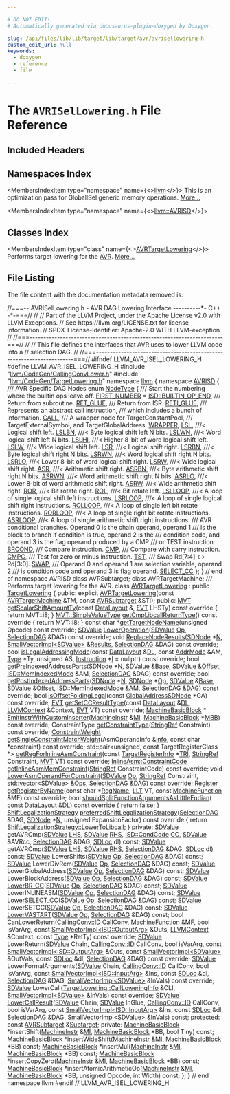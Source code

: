 ```yaml
---

# DO NOT EDIT!
# Automatically generated via docusaurus-plugin-doxygen by Doxygen.

slug: /api/files/lib/lib/target/lib/target/avr/avrisellowering-h
custom_edit_url: null
keywords:
  - doxygen
  - reference
  - file

---
```





# The `AVRISelLowering.h` File Reference

<DoxygenPage pluginConfig={pluginConfig}>



## Included Headers

<IncludesList>
<IncludesListItem
  filePath="llvm/CodeGen/CallingConvLower.h"
  permalink="/docs/api/files/include/include/llvm/include/llvm/codegen/callingconvlower-h"
  isLocal="true" />
<IncludesListItem
  filePath="llvm/CodeGen/TargetLowering.h"
  permalink="/docs/api/files/include/include/llvm/include/llvm/codegen/targetlowering-h"
  isLocal="true" />
</IncludesList>

## Namespaces Index

<MembersIndex>

<MembersIndexItem
  type="namespace"
  name={<><a href="/docs/api/namespaces/llvm">llvm</a></>}>
This is an optimization pass for GlobalISel generic memory operations. <a href="/docs/api/namespaces/llvm/#details">More...</a>
</MembersIndexItem>

<MembersIndexItem
  type="namespace"
  name={<><a href="/docs/api/namespaces/llvm/avrisd">llvm::AVRISD</a></>}>
</MembersIndexItem>

</MembersIndex>

## Classes Index

<MembersIndex>

<MembersIndexItem
  type="class"
  name={<><a href="/docs/api/classes/llvm/avrtargetlowering">AVRTargetLowering</a></>}>
Performs target lowering for the <a href="/docs/api/namespaces/llvm/avr">AVR</a>. <a href="/docs/api/classes/llvm/avrtargetlowering/#details">More...</a>
</MembersIndexItem>

</MembersIndex>


## File Listing

The file content with the documentation metadata removed is:

<ProgramListing>

<Link id="l00001" /><CodeLine lineNumber="1"><Highlight kind="comment">//===-- AVRISelLowering.h - AVR DAG Lowering Interface ----------&#42;- C++ -&#42;-===//</Highlight><Highlight kind="normal"></Highlight></CodeLine>
<Link id="l00002" /><CodeLine lineNumber="2"><Highlight kind="normal"></Highlight><Highlight kind="comment">//</Highlight><Highlight kind="normal"></Highlight></CodeLine>
<Link id="l00003" /><CodeLine lineNumber="3"><Highlight kind="normal"></Highlight><Highlight kind="comment">// Part of the LLVM Project, under the Apache License v2.0 with LLVM Exceptions.</Highlight><Highlight kind="normal"></Highlight></CodeLine>
<Link id="l00004" /><CodeLine lineNumber="4"><Highlight kind="normal"></Highlight><Highlight kind="comment">// See https://llvm.org/LICENSE.txt for license information.</Highlight><Highlight kind="normal"></Highlight></CodeLine>
<Link id="l00005" /><CodeLine lineNumber="5"><Highlight kind="normal"></Highlight><Highlight kind="comment">// SPDX-License-Identifier: Apache-2.0 WITH LLVM-exception</Highlight><Highlight kind="normal"></Highlight></CodeLine>
<Link id="l00006" /><CodeLine lineNumber="6"><Highlight kind="normal"></Highlight><Highlight kind="comment">//</Highlight><Highlight kind="normal"></Highlight></CodeLine>
<Link id="l00007" /><CodeLine lineNumber="7"><Highlight kind="normal"></Highlight><Highlight kind="comment">//===----------------------------------------------------------------------===//</Highlight><Highlight kind="normal"></Highlight></CodeLine>
<Link id="l00008" /><CodeLine lineNumber="8"><Highlight kind="normal"></Highlight><Highlight kind="comment">//</Highlight><Highlight kind="normal"></Highlight></CodeLine>
<Link id="l00009" /><CodeLine lineNumber="9"><Highlight kind="normal"></Highlight><Highlight kind="comment">// This file defines the interfaces that AVR uses to lower LLVM code into a</Highlight><Highlight kind="normal"></Highlight></CodeLine>
<Link id="l00010" /><CodeLine lineNumber="10"><Highlight kind="normal"></Highlight><Highlight kind="comment">// selection DAG.</Highlight><Highlight kind="normal"></Highlight></CodeLine>
<Link id="l00011" /><CodeLine lineNumber="11"><Highlight kind="normal"></Highlight><Highlight kind="comment">//</Highlight><Highlight kind="normal"></Highlight></CodeLine>
<Link id="l00012" /><CodeLine lineNumber="12"><Highlight kind="normal"></Highlight><Highlight kind="comment">//===----------------------------------------------------------------------===//</Highlight><Highlight kind="normal"></Highlight></CodeLine>
<Link id="l00013" /><CodeLine lineNumber="13"><Highlight kind="normal"></Highlight></CodeLine>
<Link id="l00014" /><CodeLine lineNumber="14"><Highlight kind="normal"></Highlight><Highlight kind="preprocessor">#ifndef LLVM&#95;AVR&#95;ISEL&#95;LOWERING&#95;H</Highlight><Highlight kind="normal"></Highlight></CodeLine>
<Link id="l00015" /><CodeLine lineNumber="15"><Highlight kind="normal"></Highlight><Highlight kind="preprocessor">#define LLVM&#95;AVR&#95;ISEL&#95;LOWERING&#95;H</Highlight><Highlight kind="normal"></Highlight></CodeLine>
<Link id="l00016" /><CodeLine lineNumber="16"><Highlight kind="normal"></Highlight></CodeLine>
<Link id="l00017" /><CodeLine lineNumber="17"><Highlight kind="normal"></Highlight><Highlight kind="preprocessor">#include &quot;<a href="/docs/api/files/include/include/llvm/include/llvm/codegen/callingconvlower-h">llvm/CodeGen/CallingConvLower.h</a>&quot;</Highlight><Highlight kind="normal"></Highlight></CodeLine>
<Link id="l00018" /><CodeLine lineNumber="18"><Highlight kind="normal"></Highlight><Highlight kind="preprocessor">#include &quot;<a href="/docs/api/files/include/include/llvm/include/llvm/codegen/targetlowering-h">llvm/CodeGen/TargetLowering.h</a>&quot;</Highlight><Highlight kind="normal"></Highlight></CodeLine>
<Link id="l00019" /><CodeLine lineNumber="19"><Highlight kind="normal"></Highlight></CodeLine>
<Link id="l00020" /><CodeLine lineNumber="20"><Highlight kind="normal"></Highlight><Highlight kind="keyword">namespace </Highlight><Highlight kind="normal"><a href="/docs/api/namespaces/llvm">llvm</a> &#123;</Highlight></CodeLine>
<Link id="l00021" /><CodeLine lineNumber="21"><Highlight kind="normal"></Highlight></CodeLine>
<Link id="l00022" /><CodeLine lineNumber="22" lineLink="/docs/api/namespaces/llvm/avrisd"><Highlight kind="normal"></Highlight><Highlight kind="keyword">namespace </Highlight><Highlight kind="normal"><a href="/docs/api/namespaces/llvm/avrisd">AVRISD</a> &#123;</Highlight></CodeLine>
<Link id="l00023" /><CodeLine lineNumber="23"><Highlight kind="normal"></Highlight><Highlight kind="comment"></Highlight></CodeLine>
<Link id="l00024" /><CodeLine lineNumber="24"><Highlight kind="comment">/// AVR Specific DAG Nodes</Highlight><Highlight kind="normal"></Highlight></CodeLine>
<Link id="l00025" /><CodeLine lineNumber="25" lineLink="/docs/api/namespaces/llvm/avrisd/#a074d5b8568a8b970d7cea9d14451303b"><Highlight kind="normal"></Highlight><Highlight kind="keyword">enum</Highlight><Highlight kind="normal"> <a href="/docs/api/namespaces/llvm/avrisd/#a074d5b8568a8b970d7cea9d14451303b">NodeType</a> &#123;</Highlight><Highlight kind="comment"></Highlight></CodeLine>
<Link id="l00026" /><CodeLine lineNumber="26"><Highlight kind="comment">  /// Start the numbering where the builtin ops leave off.</Highlight><Highlight kind="normal"></Highlight></CodeLine>
<Link id="l00027" /><CodeLine lineNumber="27" lineLink="/docs/api/namespaces/llvm/avrisd/#a074d5b8568a8b970d7cea9d14451303baa8c9a5e4ac1259c102aec7d932b448c0"><Highlight kind="normal">  <a href="/docs/api/namespaces/llvm/avrisd/#a074d5b8568a8b970d7cea9d14451303baa8c9a5e4ac1259c102aec7d932b448c0">FIRST&#95;NUMBER</a> = <a href="/docs/api/namespaces/llvm/isd/#a22ea9cec080dd5f4f47ba234c2f59110a477ef80c70c7359199eace0e5d3133b1">ISD::BUILTIN&#95;OP&#95;END</a>,</Highlight><Highlight kind="comment"></Highlight></CodeLine>
<Link id="l00028" /><CodeLine lineNumber="28"><Highlight kind="comment">  /// Return from subroutine.</Highlight><Highlight kind="normal"></Highlight></CodeLine>
<Link id="l00029" /><CodeLine lineNumber="29" lineLink="/docs/api/namespaces/llvm/avrisd/#a074d5b8568a8b970d7cea9d14451303ba0fe9f2e594b0e7c8104f8eb94b938c47"><Highlight kind="normal">  <a href="/docs/api/namespaces/llvm/avrisd/#a074d5b8568a8b970d7cea9d14451303ba0fe9f2e594b0e7c8104f8eb94b938c47">RET&#95;GLUE</a>,</Highlight><Highlight kind="comment"></Highlight></CodeLine>
<Link id="l00030" /><CodeLine lineNumber="30"><Highlight kind="comment">  /// Return from ISR.</Highlight><Highlight kind="normal"></Highlight></CodeLine>
<Link id="l00031" /><CodeLine lineNumber="31" lineLink="/docs/api/namespaces/llvm/avrisd/#a074d5b8568a8b970d7cea9d14451303ba16d4b3472ceb7b6ed5bacb4f40fe5eec"><Highlight kind="normal">  <a href="/docs/api/namespaces/llvm/avrisd/#a074d5b8568a8b970d7cea9d14451303ba16d4b3472ceb7b6ed5bacb4f40fe5eec">RETI&#95;GLUE</a>,</Highlight><Highlight kind="comment"></Highlight></CodeLine>
<Link id="l00032" /><CodeLine lineNumber="32"><Highlight kind="comment">  /// Represents an abstract call instruction,</Highlight></CodeLine>
<Link id="l00033" /><CodeLine lineNumber="33"><Highlight kind="comment">  /// which includes a bunch of information.</Highlight><Highlight kind="normal"></Highlight></CodeLine>
<Link id="l00034" /><CodeLine lineNumber="34" lineLink="/docs/api/namespaces/llvm/avrisd/#a074d5b8568a8b970d7cea9d14451303bacd14559412678950d5d722437202c764"><Highlight kind="normal">  <a href="/docs/api/namespaces/llvm/avrisd/#a074d5b8568a8b970d7cea9d14451303bacd14559412678950d5d722437202c764">CALL</a>,</Highlight><Highlight kind="comment"></Highlight></CodeLine>
<Link id="l00035" /><CodeLine lineNumber="35"><Highlight kind="comment">  /// A wrapper node for TargetConstantPool,</Highlight></CodeLine>
<Link id="l00036" /><CodeLine lineNumber="36"><Highlight kind="comment">  /// TargetExternalSymbol, and TargetGlobalAddress.</Highlight><Highlight kind="normal"></Highlight></CodeLine>
<Link id="l00037" /><CodeLine lineNumber="37" lineLink="/docs/api/namespaces/llvm/avrisd/#a074d5b8568a8b970d7cea9d14451303baf5220b1f83a9fdaeff55655fa5d85240"><Highlight kind="normal">  <a href="/docs/api/namespaces/llvm/avrisd/#a074d5b8568a8b970d7cea9d14451303baf5220b1f83a9fdaeff55655fa5d85240">WRAPPER</a>,</Highlight></CodeLine>
<Link id="l00038" /><CodeLine lineNumber="38" lineLink="/docs/api/namespaces/llvm/avrisd/#a074d5b8568a8b970d7cea9d14451303bae91912f6ac81186bcd74401ce3dae9e6"><Highlight kind="normal">  <a href="/docs/api/namespaces/llvm/avrisd/#a074d5b8568a8b970d7cea9d14451303bae91912f6ac81186bcd74401ce3dae9e6">LSL</a>,     </Highlight><Highlight kind="comment">///&lt; Logical shift left.</Highlight><Highlight kind="normal"></Highlight></CodeLine>
<Link id="l00039" /><CodeLine lineNumber="39" lineLink="/docs/api/namespaces/llvm/avrisd/#a074d5b8568a8b970d7cea9d14451303baeb0b2ed63cc1a8ba18f27cea171c809c"><Highlight kind="normal">  <a href="/docs/api/namespaces/llvm/avrisd/#a074d5b8568a8b970d7cea9d14451303baeb0b2ed63cc1a8ba18f27cea171c809c">LSLBN</a>,   </Highlight><Highlight kind="comment">///&lt; Byte logical shift left N bits.</Highlight><Highlight kind="normal"></Highlight></CodeLine>
<Link id="l00040" /><CodeLine lineNumber="40" lineLink="/docs/api/namespaces/llvm/avrisd/#a074d5b8568a8b970d7cea9d14451303ba9b17b489e06ed1a0c8ac9f961cb1cd8f"><Highlight kind="normal">  <a href="/docs/api/namespaces/llvm/avrisd/#a074d5b8568a8b970d7cea9d14451303ba9b17b489e06ed1a0c8ac9f961cb1cd8f">LSLWN</a>,   </Highlight><Highlight kind="comment">///&lt; Word logical shift left N bits.</Highlight><Highlight kind="normal"></Highlight></CodeLine>
<Link id="l00041" /><CodeLine lineNumber="41" lineLink="/docs/api/namespaces/llvm/avrisd/#a074d5b8568a8b970d7cea9d14451303baed365826e51804fbc385059d143276e1"><Highlight kind="normal">  <a href="/docs/api/namespaces/llvm/avrisd/#a074d5b8568a8b970d7cea9d14451303baed365826e51804fbc385059d143276e1">LSLHI</a>,   </Highlight><Highlight kind="comment">///&lt; Higher 8-bit of word logical shift left.</Highlight><Highlight kind="normal"></Highlight></CodeLine>
<Link id="l00042" /><CodeLine lineNumber="42" lineLink="/docs/api/namespaces/llvm/avrisd/#a074d5b8568a8b970d7cea9d14451303ba225f1576cd266bb6f1f39673f6c6c6ed"><Highlight kind="normal">  <a href="/docs/api/namespaces/llvm/avrisd/#a074d5b8568a8b970d7cea9d14451303ba225f1576cd266bb6f1f39673f6c6c6ed">LSLW</a>,    </Highlight><Highlight kind="comment">///&lt; Wide logical shift left.</Highlight><Highlight kind="normal"></Highlight></CodeLine>
<Link id="l00043" /><CodeLine lineNumber="43" lineLink="/docs/api/namespaces/llvm/avrisd/#a074d5b8568a8b970d7cea9d14451303ba72f2a64dfa362e3deb6b106ebd0af33f"><Highlight kind="normal">  <a href="/docs/api/namespaces/llvm/avrisd/#a074d5b8568a8b970d7cea9d14451303ba72f2a64dfa362e3deb6b106ebd0af33f">LSR</a>,     </Highlight><Highlight kind="comment">///&lt; Logical shift right.</Highlight><Highlight kind="normal"></Highlight></CodeLine>
<Link id="l00044" /><CodeLine lineNumber="44" lineLink="/docs/api/namespaces/llvm/avrisd/#a074d5b8568a8b970d7cea9d14451303ba8cb6630c354b94e74ee8cee9bc308937"><Highlight kind="normal">  <a href="/docs/api/namespaces/llvm/avrisd/#a074d5b8568a8b970d7cea9d14451303ba8cb6630c354b94e74ee8cee9bc308937">LSRBN</a>,   </Highlight><Highlight kind="comment">///&lt; Byte logical shift right N bits.</Highlight><Highlight kind="normal"></Highlight></CodeLine>
<Link id="l00045" /><CodeLine lineNumber="45" lineLink="/docs/api/namespaces/llvm/avrisd/#a074d5b8568a8b970d7cea9d14451303baf10fb10b48459fbb1df3a393a7662c85"><Highlight kind="normal">  <a href="/docs/api/namespaces/llvm/avrisd/#a074d5b8568a8b970d7cea9d14451303baf10fb10b48459fbb1df3a393a7662c85">LSRWN</a>,   </Highlight><Highlight kind="comment">///&lt; Word logical shift right N bits.</Highlight><Highlight kind="normal"></Highlight></CodeLine>
<Link id="l00046" /><CodeLine lineNumber="46" lineLink="/docs/api/namespaces/llvm/avrisd/#a074d5b8568a8b970d7cea9d14451303ba868d804ecb6415e2c19bbedbd24ef175"><Highlight kind="normal">  <a href="/docs/api/namespaces/llvm/avrisd/#a074d5b8568a8b970d7cea9d14451303ba868d804ecb6415e2c19bbedbd24ef175">LSRLO</a>,   </Highlight><Highlight kind="comment">///&lt; Lower 8-bit of word logical shift right.</Highlight><Highlight kind="normal"></Highlight></CodeLine>
<Link id="l00047" /><CodeLine lineNumber="47" lineLink="/docs/api/namespaces/llvm/avrisd/#a074d5b8568a8b970d7cea9d14451303bae1d8c6f3deb398450b0fa485ef9a41a5"><Highlight kind="normal">  <a href="/docs/api/namespaces/llvm/avrisd/#a074d5b8568a8b970d7cea9d14451303bae1d8c6f3deb398450b0fa485ef9a41a5">LSRW</a>,    </Highlight><Highlight kind="comment">///&lt; Wide logical shift right.</Highlight><Highlight kind="normal"></Highlight></CodeLine>
<Link id="l00048" /><CodeLine lineNumber="48" lineLink="/docs/api/namespaces/llvm/avrisd/#a074d5b8568a8b970d7cea9d14451303bad5b417469dcce0a69957433fe19bdf0d"><Highlight kind="normal">  <a href="/docs/api/namespaces/llvm/avrisd/#a074d5b8568a8b970d7cea9d14451303bad5b417469dcce0a69957433fe19bdf0d">ASR</a>,     </Highlight><Highlight kind="comment">///&lt; Arithmetic shift right.</Highlight><Highlight kind="normal"></Highlight></CodeLine>
<Link id="l00049" /><CodeLine lineNumber="49" lineLink="/docs/api/namespaces/llvm/avrisd/#a074d5b8568a8b970d7cea9d14451303bab7c3602f9c5b607d67734a3341c75d41"><Highlight kind="normal">  <a href="/docs/api/namespaces/llvm/avrisd/#a074d5b8568a8b970d7cea9d14451303bab7c3602f9c5b607d67734a3341c75d41">ASRBN</a>,   </Highlight><Highlight kind="comment">///&lt; Byte arithmetic shift right N bits.</Highlight><Highlight kind="normal"></Highlight></CodeLine>
<Link id="l00050" /><CodeLine lineNumber="50" lineLink="/docs/api/namespaces/llvm/avrisd/#a074d5b8568a8b970d7cea9d14451303ba0f1a35b2f1028a1b88a6782d3ccf3b48"><Highlight kind="normal">  <a href="/docs/api/namespaces/llvm/avrisd/#a074d5b8568a8b970d7cea9d14451303ba0f1a35b2f1028a1b88a6782d3ccf3b48">ASRWN</a>,   </Highlight><Highlight kind="comment">///&lt; Word arithmetic shift right N bits.</Highlight><Highlight kind="normal"></Highlight></CodeLine>
<Link id="l00051" /><CodeLine lineNumber="51" lineLink="/docs/api/namespaces/llvm/avrisd/#a074d5b8568a8b970d7cea9d14451303ba3f775cc57c2417270056f5b81afd041c"><Highlight kind="normal">  <a href="/docs/api/namespaces/llvm/avrisd/#a074d5b8568a8b970d7cea9d14451303ba3f775cc57c2417270056f5b81afd041c">ASRLO</a>,   </Highlight><Highlight kind="comment">///&lt; Lower 8-bit of word arithmetic shift right.</Highlight><Highlight kind="normal"></Highlight></CodeLine>
<Link id="l00052" /><CodeLine lineNumber="52" lineLink="/docs/api/namespaces/llvm/avrisd/#a074d5b8568a8b970d7cea9d14451303ba8d739a188d1bfb90d34ecb53a4371052"><Highlight kind="normal">  <a href="/docs/api/namespaces/llvm/avrisd/#a074d5b8568a8b970d7cea9d14451303ba8d739a188d1bfb90d34ecb53a4371052">ASRW</a>,    </Highlight><Highlight kind="comment">///&lt; Wide arithmetic shift right.</Highlight><Highlight kind="normal"></Highlight></CodeLine>
<Link id="l00053" /><CodeLine lineNumber="53" lineLink="/docs/api/namespaces/llvm/avrisd/#a074d5b8568a8b970d7cea9d14451303babfcaebe14f3cc66c1974c8cfcbfa077b"><Highlight kind="normal">  <a href="/docs/api/namespaces/llvm/avrisd/#a074d5b8568a8b970d7cea9d14451303babfcaebe14f3cc66c1974c8cfcbfa077b">ROR</a>,     </Highlight><Highlight kind="comment">///&lt; Bit rotate right.</Highlight><Highlight kind="normal"></Highlight></CodeLine>
<Link id="l00054" /><CodeLine lineNumber="54" lineLink="/docs/api/namespaces/llvm/avrisd/#a074d5b8568a8b970d7cea9d14451303ba5c414e366af8994716bbd800f722df1a"><Highlight kind="normal">  <a href="/docs/api/namespaces/llvm/avrisd/#a074d5b8568a8b970d7cea9d14451303ba5c414e366af8994716bbd800f722df1a">ROL</a>,     </Highlight><Highlight kind="comment">///&lt; Bit rotate left.</Highlight><Highlight kind="normal"></Highlight></CodeLine>
<Link id="l00055" /><CodeLine lineNumber="55" lineLink="/docs/api/namespaces/llvm/avrisd/#a074d5b8568a8b970d7cea9d14451303bafbb71a53f4a84f5d0319c2936192881a"><Highlight kind="normal">  <a href="/docs/api/namespaces/llvm/avrisd/#a074d5b8568a8b970d7cea9d14451303bafbb71a53f4a84f5d0319c2936192881a">LSLLOOP</a>, </Highlight><Highlight kind="comment">///&lt; A loop of single logical shift left instructions.</Highlight><Highlight kind="normal"></Highlight></CodeLine>
<Link id="l00056" /><CodeLine lineNumber="56" lineLink="/docs/api/namespaces/llvm/avrisd/#a074d5b8568a8b970d7cea9d14451303ba5a159f6be4f131400e6ac50caef722f5"><Highlight kind="normal">  <a href="/docs/api/namespaces/llvm/avrisd/#a074d5b8568a8b970d7cea9d14451303ba5a159f6be4f131400e6ac50caef722f5">LSRLOOP</a>, </Highlight><Highlight kind="comment">///&lt; A loop of single logical shift right instructions.</Highlight><Highlight kind="normal"></Highlight></CodeLine>
<Link id="l00057" /><CodeLine lineNumber="57" lineLink="/docs/api/namespaces/llvm/avrisd/#a074d5b8568a8b970d7cea9d14451303ba23a515309f1d8c3724dce101b42df0e7"><Highlight kind="normal">  <a href="/docs/api/namespaces/llvm/avrisd/#a074d5b8568a8b970d7cea9d14451303ba23a515309f1d8c3724dce101b42df0e7">ROLLOOP</a>, </Highlight><Highlight kind="comment">///&lt; A loop of single left bit rotate instructions.</Highlight><Highlight kind="normal"></Highlight></CodeLine>
<Link id="l00058" /><CodeLine lineNumber="58" lineLink="/docs/api/namespaces/llvm/avrisd/#a074d5b8568a8b970d7cea9d14451303baa155a4feb86198741d3bba85789d500d"><Highlight kind="normal">  <a href="/docs/api/namespaces/llvm/avrisd/#a074d5b8568a8b970d7cea9d14451303baa155a4feb86198741d3bba85789d500d">RORLOOP</a>, </Highlight><Highlight kind="comment">///&lt; A loop of single right bit rotate instructions.</Highlight><Highlight kind="normal"></Highlight></CodeLine>
<Link id="l00059" /><CodeLine lineNumber="59" lineLink="/docs/api/namespaces/llvm/avrisd/#a074d5b8568a8b970d7cea9d14451303ba52a92c1a49abdeeb5021024a948b5f2c"><Highlight kind="normal">  <a href="/docs/api/namespaces/llvm/avrisd/#a074d5b8568a8b970d7cea9d14451303ba52a92c1a49abdeeb5021024a948b5f2c">ASRLOOP</a>, </Highlight><Highlight kind="comment">///&lt; A loop of single arithmetic shift right instructions.</Highlight><Highlight kind="comment"></Highlight></CodeLine>
<Link id="l00060" /><CodeLine lineNumber="60"><Highlight kind="comment">  /// AVR conditional branches. Operand 0 is the chain operand, operand 1</Highlight></CodeLine>
<Link id="l00061" /><CodeLine lineNumber="61"><Highlight kind="comment">  /// is the block to branch if condition is true, operand 2 is the</Highlight></CodeLine>
<Link id="l00062" /><CodeLine lineNumber="62"><Highlight kind="comment">  /// condition code, and operand 3 is the flag operand produced by a CMP</Highlight></CodeLine>
<Link id="l00063" /><CodeLine lineNumber="63"><Highlight kind="comment">  /// or TEST instruction.</Highlight><Highlight kind="normal"></Highlight></CodeLine>
<Link id="l00064" /><CodeLine lineNumber="64" lineLink="/docs/api/namespaces/llvm/avrisd/#a074d5b8568a8b970d7cea9d14451303bafc7a1df4a46f450678066ed7228ffc38"><Highlight kind="normal">  <a href="/docs/api/namespaces/llvm/avrisd/#a074d5b8568a8b970d7cea9d14451303bafc7a1df4a46f450678066ed7228ffc38">BRCOND</a>,</Highlight><Highlight kind="comment"></Highlight></CodeLine>
<Link id="l00065" /><CodeLine lineNumber="65"><Highlight kind="comment">  /// Compare instruction.</Highlight><Highlight kind="normal"></Highlight></CodeLine>
<Link id="l00066" /><CodeLine lineNumber="66" lineLink="/docs/api/namespaces/llvm/avrisd/#a074d5b8568a8b970d7cea9d14451303baaa3b80e6e6efc426a0741b6de03fc651"><Highlight kind="normal">  <a href="/docs/api/namespaces/llvm/avrisd/#a074d5b8568a8b970d7cea9d14451303baaa3b80e6e6efc426a0741b6de03fc651">CMP</a>,</Highlight><Highlight kind="comment"></Highlight></CodeLine>
<Link id="l00067" /><CodeLine lineNumber="67"><Highlight kind="comment">  /// Compare with carry instruction.</Highlight><Highlight kind="normal"></Highlight></CodeLine>
<Link id="l00068" /><CodeLine lineNumber="68" lineLink="/docs/api/namespaces/llvm/avrisd/#a074d5b8568a8b970d7cea9d14451303ba99675982ea8ebe29f488fb7676b92e0d"><Highlight kind="normal">  <a href="/docs/api/namespaces/llvm/avrisd/#a074d5b8568a8b970d7cea9d14451303ba99675982ea8ebe29f488fb7676b92e0d">CMPC</a>,</Highlight><Highlight kind="comment"></Highlight></CodeLine>
<Link id="l00069" /><CodeLine lineNumber="69"><Highlight kind="comment">  /// Test for zero or minus instruction.</Highlight><Highlight kind="normal"></Highlight></CodeLine>
<Link id="l00070" /><CodeLine lineNumber="70" lineLink="/docs/api/namespaces/llvm/avrisd/#a074d5b8568a8b970d7cea9d14451303ba89da6d5941083320a43ff88efc3b31b9"><Highlight kind="normal">  <a href="/docs/api/namespaces/llvm/avrisd/#a074d5b8568a8b970d7cea9d14451303ba89da6d5941083320a43ff88efc3b31b9">TST</a>,</Highlight><Highlight kind="comment"></Highlight></CodeLine>
<Link id="l00071" /><CodeLine lineNumber="71"><Highlight kind="comment">  /// Swap Rd&#91;7:4&#93; &lt;-&gt; Rd&#91;3:0&#93;.</Highlight><Highlight kind="normal"></Highlight></CodeLine>
<Link id="l00072" /><CodeLine lineNumber="72" lineLink="/docs/api/namespaces/llvm/avrisd/#a074d5b8568a8b970d7cea9d14451303ba130298741cbd1865c40ffcfa430b924c"><Highlight kind="normal">  <a href="/docs/api/namespaces/llvm/avrisd/#a074d5b8568a8b970d7cea9d14451303ba130298741cbd1865c40ffcfa430b924c">SWAP</a>,</Highlight><Highlight kind="comment"></Highlight></CodeLine>
<Link id="l00073" /><CodeLine lineNumber="73"><Highlight kind="comment">  /// Operand 0 and operand 1 are selection variable, operand 2</Highlight></CodeLine>
<Link id="l00074" /><CodeLine lineNumber="74"><Highlight kind="comment">  /// is condition code and operand 3 is flag operand.</Highlight><Highlight kind="normal"></Highlight></CodeLine>
<Link id="l00075" /><CodeLine lineNumber="75" lineLink="/docs/api/namespaces/llvm/avrisd/#a074d5b8568a8b970d7cea9d14451303ba91b9df7ea090a0af7d41305041a53b49"><Highlight kind="normal">  <a href="/docs/api/namespaces/llvm/avrisd/#a074d5b8568a8b970d7cea9d14451303ba91b9df7ea090a0af7d41305041a53b49">SELECT&#95;CC</a></Highlight></CodeLine>
<Link id="l00076" /><CodeLine lineNumber="76"><Highlight kind="normal">&#125;;</Highlight></CodeLine>
<Link id="l00077" /><CodeLine lineNumber="77"><Highlight kind="normal"></Highlight></CodeLine>
<Link id="l00078" /><CodeLine lineNumber="78"><Highlight kind="normal">&#125; </Highlight><Highlight kind="comment">// end of namespace AVRISD</Highlight><Highlight kind="normal"></Highlight></CodeLine>
<Link id="l00079" /><CodeLine lineNumber="79"><Highlight kind="normal"></Highlight></CodeLine>
<Link id="l00080" /><CodeLine lineNumber="80"><Highlight kind="normal"></Highlight><Highlight kind="keyword">class </Highlight><Highlight kind="normal">AVRSubtarget;</Highlight></CodeLine>
<Link id="l00081" /><CodeLine lineNumber="81"><Highlight kind="normal"></Highlight><Highlight kind="keyword">class </Highlight><Highlight kind="normal">AVRTargetMachine;</Highlight></CodeLine>
<Link id="l00082" /><CodeLine lineNumber="82"><Highlight kind="normal"></Highlight><Highlight kind="comment"></Highlight></CodeLine>
<Link id="l00083" /><CodeLine lineNumber="83"><Highlight kind="comment">/// Performs target lowering for the AVR.</Highlight><Highlight kind="normal"></Highlight></CodeLine>
<Link id="l00084" /><CodeLine lineNumber="84" lineLink="/docs/api/classes/llvm/avrtargetlowering"><Highlight kind="normal"></Highlight><Highlight kind="keyword">class </Highlight><Highlight kind="normal"><a href="/docs/api/classes/llvm/avrtargetlowering/#ac14830797eaee15361f1585a2126def2">AVRTargetLowering</a> : </Highlight><Highlight kind="keyword">public</Highlight><Highlight kind="normal"> <a href="/docs/api/classes/llvm/targetlowering/#aaa96f111a59a7a2e7f9c689b344543df">TargetLowering</a> &#123;</Highlight></CodeLine>
<Link id="l00085" /><CodeLine lineNumber="85"><Highlight kind="normal"></Highlight><Highlight kind="keyword">public</Highlight><Highlight kind="normal">:</Highlight></CodeLine>
<Link id="l00086" /><CodeLine lineNumber="86"><Highlight kind="normal">  </Highlight><Highlight kind="keyword">explicit</Highlight><Highlight kind="normal"> <a href="/docs/api/classes/llvm/avrtargetlowering/#ac14830797eaee15361f1585a2126def2">AVRTargetLowering</a>(</Highlight><Highlight kind="keyword">const</Highlight><Highlight kind="normal"> <a href="/docs/api/classes/llvm/avrtargetmachine">AVRTargetMachine</a> &amp;TM,</Highlight></CodeLine>
<Link id="l00087" /><CodeLine lineNumber="87"><Highlight kind="normal">                             </Highlight><Highlight kind="keyword">const</Highlight><Highlight kind="normal"> <a href="/docs/api/classes/llvm/avrsubtarget">AVRSubtarget</a> &amp;STI);</Highlight></CodeLine>
<Link id="l00088" /><CodeLine lineNumber="88"><Highlight kind="normal"></Highlight></CodeLine>
<Link id="l00089" /><CodeLine lineNumber="89"><Highlight kind="normal"></Highlight><Highlight kind="keyword">public</Highlight><Highlight kind="normal">:</Highlight></CodeLine>
<Link id="l00090" /><CodeLine lineNumber="90" lineLink="/docs/api/classes/llvm/avrtargetlowering/#a910e2fd0f5847a76f9778a37c7bbd422"><Highlight kind="normal">  <a href="/docs/api/classes/llvm/mvt">MVT</a> <a href="/docs/api/classes/llvm/avrtargetlowering/#a910e2fd0f5847a76f9778a37c7bbd422">getScalarShiftAmountTy</a>(</Highlight><Highlight kind="keyword">const</Highlight><Highlight kind="normal"> <a href="/docs/api/classes/llvm/datalayout">DataLayout</a> &amp;, <a href="/docs/api/structs/llvm/evt">EVT</a> LHSTy)</Highlight><Highlight kind="keyword"> const override </Highlight><Highlight kind="normal">&#123;</Highlight></CodeLine>
<Link id="l00091" /><CodeLine lineNumber="91"><Highlight kind="normal">    </Highlight><Highlight kind="keywordflow">return</Highlight><Highlight kind="normal"> MVT::i8;</Highlight></CodeLine>
<Link id="l00092" /><CodeLine lineNumber="92"><Highlight kind="normal">  &#125;</Highlight></CodeLine>
<Link id="l00093" /><CodeLine lineNumber="93"><Highlight kind="normal"></Highlight></CodeLine>
<Link id="l00094" /><CodeLine lineNumber="94" lineLink="/docs/api/classes/llvm/avrtargetlowering/#aab89d14f220c1b4ac5734b30024c46e6"><Highlight kind="normal">  <a href="/docs/api/classes/llvm/mvt/#a184043a6ab3a9922618b34117003e64d">MVT::SimpleValueType</a> <a href="/docs/api/classes/llvm/avrtargetlowering/#aab89d14f220c1b4ac5734b30024c46e6">getCmpLibcallReturnType</a>()</Highlight><Highlight kind="keyword"> const override </Highlight><Highlight kind="normal">&#123;</Highlight></CodeLine>
<Link id="l00095" /><CodeLine lineNumber="95"><Highlight kind="normal">    </Highlight><Highlight kind="keywordflow">return</Highlight><Highlight kind="normal"> MVT::i8;</Highlight></CodeLine>
<Link id="l00096" /><CodeLine lineNumber="96"><Highlight kind="normal">  &#125;</Highlight></CodeLine>
<Link id="l00097" /><CodeLine lineNumber="97"><Highlight kind="normal"></Highlight></CodeLine>
<Link id="l00098" /><CodeLine lineNumber="98"><Highlight kind="normal">  </Highlight><Highlight kind="keyword">const</Highlight><Highlight kind="normal"> </Highlight><Highlight kind="keywordtype">char</Highlight><Highlight kind="normal"> &#42;<a href="/docs/api/classes/llvm/avrtargetlowering/#a442a9a137bdcfa070096db03d19ad4d2">getTargetNodeName</a>(</Highlight><Highlight kind="keywordtype">unsigned</Highlight><Highlight kind="normal"> Opcode) </Highlight><Highlight kind="keyword">const override</Highlight><Highlight kind="normal">;</Highlight></CodeLine>
<Link id="l00099" /><CodeLine lineNumber="99"><Highlight kind="normal"></Highlight></CodeLine>
<Link id="l00100" /><CodeLine lineNumber="100"><Highlight kind="normal">  <a href="/docs/api/classes/llvm/sdvalue">SDValue</a> <a href="/docs/api/classes/llvm/avrtargetlowering/#a199d981539bdb93fbbb34ec574dd1b69">LowerOperation</a>(<a href="/docs/api/classes/llvm/sdvalue">SDValue</a> <a href="/docs/api/namespaces/llvm/#ab471937b9a227e70c7fe8bd9604014d6">Op</a>, <a href="/docs/api/classes/llvm/selectiondag">SelectionDAG</a> &amp;DAG) </Highlight><Highlight kind="keyword">const override</Highlight><Highlight kind="normal">;</Highlight></CodeLine>
<Link id="l00101" /><CodeLine lineNumber="101"><Highlight kind="normal"></Highlight></CodeLine>
<Link id="l00102" /><CodeLine lineNumber="102"><Highlight kind="normal">  </Highlight><Highlight kind="keywordtype">void</Highlight><Highlight kind="normal"> <a href="/docs/api/classes/llvm/avrtargetlowering/#a088c31366c990e0e055fbe65766e8d2e">ReplaceNodeResults</a>(<a href="/docs/api/classes/llvm/sdnode">SDNode</a> &#42;<a href="/docs/api/files/lib/lib/support/regcomp-c/#a0240ac851181b84ac374872dc5434ee4">N</a>, <a href="/docs/api/classes/llvm/smallvectorimpl">SmallVectorImpl&lt;SDValue&gt;</a> &amp;<a href="/docs/api/files/lib/lib/analysis/aliasanalysis-cpp/#a7e344cff0feadf0b02223fee63cc7475">Results</a>,</Highlight></CodeLine>
<Link id="l00103" /><CodeLine lineNumber="103"><Highlight kind="normal">                          <a href="/docs/api/classes/llvm/selectiondag">SelectionDAG</a> &amp;DAG) </Highlight><Highlight kind="keyword">const override</Highlight><Highlight kind="normal">;</Highlight></CodeLine>
<Link id="l00104" /><CodeLine lineNumber="104"><Highlight kind="normal"></Highlight></CodeLine>
<Link id="l00105" /><CodeLine lineNumber="105"><Highlight kind="normal">  </Highlight><Highlight kind="keywordtype">bool</Highlight><Highlight kind="normal"> <a href="/docs/api/classes/llvm/avrtargetlowering/#a78e02356de3219cd3bc8f36d924f7d40">isLegalAddressingMode</a>(</Highlight><Highlight kind="keyword">const</Highlight><Highlight kind="normal"> <a href="/docs/api/classes/llvm/datalayout">DataLayout</a> &amp;<a href="/docs/api/files/lib/lib/target/lib/target/arm/armslshardening-cpp/#ad467c4ab9119043f9b7750ab986be61a">DL</a>, </Highlight><Highlight kind="keyword">const</Highlight><Highlight kind="normal"> <a href="/docs/api/files/lib/lib/target/lib/target/msp430/lib/target/msp430/disassembler/msp430disassembler-cpp/#abf132b4ad93f3557cd3956577592ba68">AddrMode</a> &amp;AM, <a href="/docs/api/classes/llvm/type">Type</a> &#42;Ty,</Highlight></CodeLine>
<Link id="l00106" /><CodeLine lineNumber="106"><Highlight kind="normal">                             </Highlight><Highlight kind="keywordtype">unsigned</Highlight><Highlight kind="normal"> AS,</Highlight></CodeLine>
<Link id="l00107" /><CodeLine lineNumber="107"><Highlight kind="normal">                             <a href="/docs/api/classes/llvm/instruction">Instruction</a> &#42;<a href="/docs/api/files/lib/lib/support/md5-cpp/#ac0eafdc9ee161b71e7af98af736952fd">I</a> = </Highlight><Highlight kind="keyword">nullptr</Highlight><Highlight kind="normal">) </Highlight><Highlight kind="keyword">const override</Highlight><Highlight kind="normal">;</Highlight></CodeLine>
<Link id="l00108" /><CodeLine lineNumber="108"><Highlight kind="normal"></Highlight></CodeLine>
<Link id="l00109" /><CodeLine lineNumber="109"><Highlight kind="normal">  </Highlight><Highlight kind="keywordtype">bool</Highlight><Highlight kind="normal"> <a href="/docs/api/classes/llvm/avrtargetlowering/#a2639a31c0222a806fa852121053d535c">getPreIndexedAddressParts</a>(<a href="/docs/api/classes/llvm/sdnode">SDNode</a> &#42;<a href="/docs/api/files/lib/lib/support/regcomp-c/#a0240ac851181b84ac374872dc5434ee4">N</a>, <a href="/docs/api/classes/llvm/sdvalue">SDValue</a> &amp;<a href="/docs/api/namespaces/llvm/sampleprof/#a702f69807459cc25db5754a5f179d3fcaf6fbeb8fa9f451468611536b00878d41">Base</a>, <a href="/docs/api/classes/llvm/sdvalue">SDValue</a> &amp;<a href="/docs/api/namespaces/llvm/#a05f5b9a11bdcc5feba62899f95dcf878a3134224cba2545bc57954d3b072aebb4">Offset</a>,</Highlight></CodeLine>
<Link id="l00110" /><CodeLine lineNumber="110"><Highlight kind="normal">                                 <a href="/docs/api/namespaces/llvm/isd/#abee7ecb577fcade34eb16ccb7f503e31">ISD::MemIndexedMode</a> &amp;AM,</Highlight></CodeLine>
<Link id="l00111" /><CodeLine lineNumber="111"><Highlight kind="normal">                                 <a href="/docs/api/classes/llvm/selectiondag">SelectionDAG</a> &amp;DAG) </Highlight><Highlight kind="keyword">const override</Highlight><Highlight kind="normal">;</Highlight></CodeLine>
<Link id="l00112" /><CodeLine lineNumber="112"><Highlight kind="normal"></Highlight></CodeLine>
<Link id="l00113" /><CodeLine lineNumber="113"><Highlight kind="normal">  </Highlight><Highlight kind="keywordtype">bool</Highlight><Highlight kind="normal"> <a href="/docs/api/classes/llvm/avrtargetlowering/#af736164122434ca6fc3a5ac01ef739fd">getPostIndexedAddressParts</a>(<a href="/docs/api/classes/llvm/sdnode">SDNode</a> &#42;<a href="/docs/api/files/lib/lib/support/regcomp-c/#a0240ac851181b84ac374872dc5434ee4">N</a>, <a href="/docs/api/classes/llvm/sdnode">SDNode</a> &#42;<a href="/docs/api/namespaces/llvm/#ab471937b9a227e70c7fe8bd9604014d6">Op</a>, <a href="/docs/api/classes/llvm/sdvalue">SDValue</a> &amp;<a href="/docs/api/namespaces/llvm/sampleprof/#a702f69807459cc25db5754a5f179d3fcaf6fbeb8fa9f451468611536b00878d41">Base</a>,</Highlight></CodeLine>
<Link id="l00114" /><CodeLine lineNumber="114"><Highlight kind="normal">                                  <a href="/docs/api/classes/llvm/sdvalue">SDValue</a> &amp;<a href="/docs/api/namespaces/llvm/#a05f5b9a11bdcc5feba62899f95dcf878a3134224cba2545bc57954d3b072aebb4">Offset</a>, <a href="/docs/api/namespaces/llvm/isd/#abee7ecb577fcade34eb16ccb7f503e31">ISD::MemIndexedMode</a> &amp;AM,</Highlight></CodeLine>
<Link id="l00115" /><CodeLine lineNumber="115"><Highlight kind="normal">                                  <a href="/docs/api/classes/llvm/selectiondag">SelectionDAG</a> &amp;DAG) </Highlight><Highlight kind="keyword">const override</Highlight><Highlight kind="normal">;</Highlight></CodeLine>
<Link id="l00116" /><CodeLine lineNumber="116"><Highlight kind="normal"></Highlight></CodeLine>
<Link id="l00117" /><CodeLine lineNumber="117"><Highlight kind="normal">  </Highlight><Highlight kind="keywordtype">bool</Highlight><Highlight kind="normal"> <a href="/docs/api/classes/llvm/avrtargetlowering/#a8a4d723fd097464c1390d134e3ddb72c">isOffsetFoldingLegal</a>(</Highlight><Highlight kind="keyword">const</Highlight><Highlight kind="normal"> <a href="/docs/api/classes/llvm/globaladdresssdnode">GlobalAddressSDNode</a> &#42;GA) </Highlight><Highlight kind="keyword">const override</Highlight><Highlight kind="normal">;</Highlight></CodeLine>
<Link id="l00118" /><CodeLine lineNumber="118"><Highlight kind="normal"></Highlight></CodeLine>
<Link id="l00119" /><CodeLine lineNumber="119"><Highlight kind="normal">  <a href="/docs/api/structs/llvm/evt">EVT</a> <a href="/docs/api/classes/llvm/avrtargetlowering/#aedbcc9ff827c2906f48ea77fa6736007">getSetCCResultType</a>(</Highlight><Highlight kind="keyword">const</Highlight><Highlight kind="normal"> <a href="/docs/api/classes/llvm/datalayout">DataLayout</a> &amp;<a href="/docs/api/files/lib/lib/target/lib/target/arm/armslshardening-cpp/#ad467c4ab9119043f9b7750ab986be61a">DL</a>, <a href="/docs/api/classes/llvm/llvmcontext">LLVMContext</a> &amp;Context,</Highlight></CodeLine>
<Link id="l00120" /><CodeLine lineNumber="120"><Highlight kind="normal">                         <a href="/docs/api/structs/llvm/evt">EVT</a> VT) </Highlight><Highlight kind="keyword">const override</Highlight><Highlight kind="normal">;</Highlight></CodeLine>
<Link id="l00121" /><CodeLine lineNumber="121"><Highlight kind="normal"></Highlight></CodeLine>
<Link id="l00122" /><CodeLine lineNumber="122"><Highlight kind="normal">  <a href="/docs/api/classes/llvm/machinebasicblock">MachineBasicBlock</a> &#42;</Highlight></CodeLine>
<Link id="l00123" /><CodeLine lineNumber="123"><Highlight kind="normal">  <a href="/docs/api/classes/llvm/avrtargetlowering/#a336444d567b931e2ced0dd4f844148ab">EmitInstrWithCustomInserter</a>(<a href="/docs/api/classes/llvm/machineinstr">MachineInstr</a> &amp;<a href="/docs/api/files/lib/lib/codegen/lib/codegen/globalisel/irtranslator-cpp/#abe44dfdea65b4f7e11e0a608ab708b76">MI</a>,</Highlight></CodeLine>
<Link id="l00124" /><CodeLine lineNumber="124"><Highlight kind="normal">                              <a href="/docs/api/classes/llvm/machinebasicblock">MachineBasicBlock</a> &#42;<a href="/docs/api/files/lib/lib/target/lib/target/arm/armslshardening-cpp/#a5958512eae2979bd2eb383977996a600">MBB</a>) </Highlight><Highlight kind="keyword">const override</Highlight><Highlight kind="normal">;</Highlight></CodeLine>
<Link id="l00125" /><CodeLine lineNumber="125"><Highlight kind="normal"></Highlight></CodeLine>
<Link id="l00126" /><CodeLine lineNumber="126"><Highlight kind="normal">  ConstraintType <a href="/docs/api/classes/llvm/avrtargetlowering/#a36633fb5c5538d177823d2dbe18458a6">getConstraintType</a>(<a href="/docs/api/classes/llvm/stringref">StringRef</a> Constraint) </Highlight><Highlight kind="keyword">const override</Highlight><Highlight kind="normal">;</Highlight></CodeLine>
<Link id="l00127" /><CodeLine lineNumber="127"><Highlight kind="normal"></Highlight></CodeLine>
<Link id="l00128" /><CodeLine lineNumber="128"><Highlight kind="normal">  <a href="/docs/api/classes/llvm/targetlowering/#a7f5cab5437026605269663cda7389abc">ConstraintWeight</a></Highlight></CodeLine>
<Link id="l00129" /><CodeLine lineNumber="129"><Highlight kind="normal">  <a href="/docs/api/classes/llvm/avrtargetlowering/#a7bab53d05e5532f9b9d89f3427b1c5e7">getSingleConstraintMatchWeight</a>(AsmOperandInfo &amp;<a href="/docs/api/files/lib/lib/analysis/lazyvalueinfo-cpp/#ad7f64bcc544dcefb2e068282af1c549d">info</a>,</Highlight></CodeLine>
<Link id="l00130" /><CodeLine lineNumber="130"><Highlight kind="normal">                                 </Highlight><Highlight kind="keyword">const</Highlight><Highlight kind="normal"> </Highlight><Highlight kind="keywordtype">char</Highlight><Highlight kind="normal"> &#42;constraint) </Highlight><Highlight kind="keyword">const override</Highlight><Highlight kind="normal">;</Highlight></CodeLine>
<Link id="l00131" /><CodeLine lineNumber="131"><Highlight kind="normal"></Highlight></CodeLine>
<Link id="l00132" /><CodeLine lineNumber="132"><Highlight kind="normal">  std::pair&lt;unsigned, const TargetRegisterClass &#42;&gt;</Highlight></CodeLine>
<Link id="l00133" /><CodeLine lineNumber="133"><Highlight kind="normal">  <a href="/docs/api/classes/llvm/avrtargetlowering/#a27c6ef6dacc842737370d22c1f7ed946">getRegForInlineAsmConstraint</a>(</Highlight><Highlight kind="keyword">const</Highlight><Highlight kind="normal"> <a href="/docs/api/classes/llvm/targetregisterinfo">TargetRegisterInfo</a> &#42;<a href="/docs/api/files/lib/lib/codegen/machinesink-cpp/#a0f36ed1bc17fc1aa97fe291c439a0698">TRI</a>,</Highlight></CodeLine>
<Link id="l00134" /><CodeLine lineNumber="134"><Highlight kind="normal">                               <a href="/docs/api/classes/llvm/stringref">StringRef</a> Constraint, <a href="/docs/api/classes/llvm/mvt">MVT</a> VT) </Highlight><Highlight kind="keyword">const override</Highlight><Highlight kind="normal">;</Highlight></CodeLine>
<Link id="l00135" /><CodeLine lineNumber="135"><Highlight kind="normal"></Highlight></CodeLine>
<Link id="l00136" /><CodeLine lineNumber="136"><Highlight kind="normal">  <a href="/docs/api/classes/llvm/inlineasm/#af73223719f15f8ca95f36ce43aa9d6d0">InlineAsm::ConstraintCode</a></Highlight></CodeLine>
<Link id="l00137" /><CodeLine lineNumber="137"><Highlight kind="normal">  <a href="/docs/api/classes/llvm/avrtargetlowering/#a5c640d443e4dc001255da9b55a167301">getInlineAsmMemConstraint</a>(<a href="/docs/api/classes/llvm/stringref">StringRef</a> ConstraintCode) </Highlight><Highlight kind="keyword">const override</Highlight><Highlight kind="normal">;</Highlight></CodeLine>
<Link id="l00138" /><CodeLine lineNumber="138"><Highlight kind="normal"></Highlight></CodeLine>
<Link id="l00139" /><CodeLine lineNumber="139"><Highlight kind="normal">  </Highlight><Highlight kind="keywordtype">void</Highlight><Highlight kind="normal"> <a href="/docs/api/classes/llvm/avrtargetlowering/#ac81e19ad39432150ba023a5d0d4a9d03">LowerAsmOperandForConstraint</a>(<a href="/docs/api/classes/llvm/sdvalue">SDValue</a> <a href="/docs/api/namespaces/llvm/#ab471937b9a227e70c7fe8bd9604014d6">Op</a>, <a href="/docs/api/classes/llvm/stringref">StringRef</a> Constraint,</Highlight></CodeLine>
<Link id="l00140" /><CodeLine lineNumber="140"><Highlight kind="normal">                                    std::vector&lt;SDValue&gt; &amp;<a href="/docs/api/files/include/include/llvm/include/llvm/demangle/itaniumdemangle-h/#a926d7ce2143863b7a2afda0fca4d2b65">Ops</a>,</Highlight></CodeLine>
<Link id="l00141" /><CodeLine lineNumber="141"><Highlight kind="normal">                                    <a href="/docs/api/classes/llvm/selectiondag">SelectionDAG</a> &amp;DAG) </Highlight><Highlight kind="keyword">const override</Highlight><Highlight kind="normal">;</Highlight></CodeLine>
<Link id="l00142" /><CodeLine lineNumber="142"><Highlight kind="normal"></Highlight></CodeLine>
<Link id="l00143" /><CodeLine lineNumber="143"><Highlight kind="normal">  <a href="/docs/api/classes/llvm/register">Register</a> <a href="/docs/api/classes/llvm/avrtargetlowering/#abc10c981c4505185b1d517237acaf9c2">getRegisterByName</a>(</Highlight><Highlight kind="keyword">const</Highlight><Highlight kind="normal"> </Highlight><Highlight kind="keywordtype">char</Highlight><Highlight kind="normal"> &#42;<a href="/docs/api/files/lib/lib/target/lib/target/ve/lvlgen-cpp/#a0a198e38a5def54ba58bebc655eda8e7">RegName</a>, <a href="/docs/api/classes/llvm/llt">LLT</a> VT,</Highlight></CodeLine>
<Link id="l00144" /><CodeLine lineNumber="144"><Highlight kind="normal">                             </Highlight><Highlight kind="keyword">const</Highlight><Highlight kind="normal"> <a href="/docs/api/classes/llvm/machinefunction">MachineFunction</a> &amp;MF) </Highlight><Highlight kind="keyword">const override</Highlight><Highlight kind="normal">;</Highlight></CodeLine>
<Link id="l00145" /><CodeLine lineNumber="145"><Highlight kind="normal"></Highlight></CodeLine>
<Link id="l00146" /><CodeLine lineNumber="146" lineLink="/docs/api/classes/llvm/avrtargetlowering/#a321855c4c699620eeaa741d7517e7909"><Highlight kind="normal">  </Highlight><Highlight kind="keywordtype">bool</Highlight><Highlight kind="normal"> <a href="/docs/api/classes/llvm/avrtargetlowering/#a321855c4c699620eeaa741d7517e7909">shouldSplitFunctionArgumentsAsLittleEndian</a>(</Highlight></CodeLine>
<Link id="l00147" /><CodeLine lineNumber="147"><Highlight kind="normal">      </Highlight><Highlight kind="keyword">const</Highlight><Highlight kind="normal"> <a href="/docs/api/classes/llvm/datalayout">DataLayout</a> &amp;<a href="/docs/api/files/lib/lib/target/lib/target/arm/armslshardening-cpp/#ad467c4ab9119043f9b7750ab986be61a">DL</a>)</Highlight><Highlight kind="keyword"> const override </Highlight><Highlight kind="normal">&#123;</Highlight></CodeLine>
<Link id="l00148" /><CodeLine lineNumber="148"><Highlight kind="normal">    </Highlight><Highlight kind="keywordflow">return</Highlight><Highlight kind="normal"> </Highlight><Highlight kind="keyword">false</Highlight><Highlight kind="normal">;</Highlight></CodeLine>
<Link id="l00149" /><CodeLine lineNumber="149"><Highlight kind="normal">  &#125;</Highlight></CodeLine>
<Link id="l00150" /><CodeLine lineNumber="150"><Highlight kind="normal"></Highlight></CodeLine>
<Link id="l00151" /><CodeLine lineNumber="151"><Highlight kind="normal">  <a href="/docs/api/classes/llvm/targetloweringbase/#a1cfe6f1187d7ab1a0ada9cc119c1b2b4">ShiftLegalizationStrategy</a></Highlight></CodeLine>
<Link id="l00152" /><CodeLine lineNumber="152" lineLink="/docs/api/classes/llvm/avrtargetlowering/#a555990ddecb21ee55c0813bc93aecb02"><Highlight kind="normal">  <a href="/docs/api/classes/llvm/avrtargetlowering/#a555990ddecb21ee55c0813bc93aecb02">preferredShiftLegalizationStrategy</a>(<a href="/docs/api/classes/llvm/selectiondag">SelectionDAG</a> &amp;DAG, <a href="/docs/api/classes/llvm/sdnode">SDNode</a> &#42;<a href="/docs/api/files/lib/lib/support/regcomp-c/#a0240ac851181b84ac374872dc5434ee4">N</a>,</Highlight></CodeLine>
<Link id="l00153" /><CodeLine lineNumber="153"><Highlight kind="normal">                                     </Highlight><Highlight kind="keywordtype">unsigned</Highlight><Highlight kind="normal"> ExpansionFactor)</Highlight><Highlight kind="keyword"> const override </Highlight><Highlight kind="normal">&#123;</Highlight></CodeLine>
<Link id="l00154" /><CodeLine lineNumber="154"><Highlight kind="normal">    </Highlight><Highlight kind="keywordflow">return</Highlight><Highlight kind="normal"> <a href="/docs/api/classes/llvm/targetloweringbase/#a1cfe6f1187d7ab1a0ada9cc119c1b2b4a9774fd1a96085b8680d017dd42652bc1">ShiftLegalizationStrategy::LowerToLibcall</a>;</Highlight></CodeLine>
<Link id="l00155" /><CodeLine lineNumber="155"><Highlight kind="normal">  &#125;</Highlight></CodeLine>
<Link id="l00156" /><CodeLine lineNumber="156"><Highlight kind="normal"></Highlight></CodeLine>
<Link id="l00157" /><CodeLine lineNumber="157"><Highlight kind="normal"></Highlight><Highlight kind="keyword">private</Highlight><Highlight kind="normal">:</Highlight></CodeLine>
<Link id="l00158" /><CodeLine lineNumber="158"><Highlight kind="normal">  <a href="/docs/api/classes/llvm/sdvalue">SDValue</a> getAVRCmp(<a href="/docs/api/classes/llvm/sdvalue">SDValue</a> <a href="/docs/api/files/lib/lib/target/lib/target/x86/x86partialreduction-cpp/#a9e1483f7215664a2315c53c3558d9a8d">LHS</a>, <a href="/docs/api/classes/llvm/sdvalue">SDValue</a> <a href="/docs/api/files/lib/lib/target/lib/target/x86/x86partialreduction-cpp/#a87b8bfbbe9d8f7146d7f20a5fb42efd0">RHS</a>, <a href="/docs/api/namespaces/llvm/isd/#ac3c3cf58d6d631af6a172457304d3d07">ISD::CondCode</a> <a href="/docs/api/files/lib/lib/target/lib/target/riscv/riscvredundantcopyelimination-cpp/#a77c69067ae8279bc00ab8757731e90d7">CC</a>, <a href="/docs/api/classes/llvm/sdvalue">SDValue</a> &amp;AVRcc,</Highlight></CodeLine>
<Link id="l00159" /><CodeLine lineNumber="159"><Highlight kind="normal">                    <a href="/docs/api/classes/llvm/selectiondag">SelectionDAG</a> &amp;DAG, <a href="/docs/api/classes/llvm/sdloc">SDLoc</a> dl) </Highlight><Highlight kind="keyword">const</Highlight><Highlight kind="normal">;</Highlight></CodeLine>
<Link id="l00160" /><CodeLine lineNumber="160"><Highlight kind="normal">  <a href="/docs/api/classes/llvm/sdvalue">SDValue</a> getAVRCmp(<a href="/docs/api/classes/llvm/sdvalue">SDValue</a> <a href="/docs/api/files/lib/lib/target/lib/target/x86/x86partialreduction-cpp/#a9e1483f7215664a2315c53c3558d9a8d">LHS</a>, <a href="/docs/api/classes/llvm/sdvalue">SDValue</a> <a href="/docs/api/files/lib/lib/target/lib/target/x86/x86partialreduction-cpp/#a87b8bfbbe9d8f7146d7f20a5fb42efd0">RHS</a>, <a href="/docs/api/classes/llvm/selectiondag">SelectionDAG</a> &amp;DAG,</Highlight></CodeLine>
<Link id="l00161" /><CodeLine lineNumber="161"><Highlight kind="normal">                    <a href="/docs/api/classes/llvm/sdloc">SDLoc</a> dl) </Highlight><Highlight kind="keyword">const</Highlight><Highlight kind="normal">;</Highlight></CodeLine>
<Link id="l00162" /><CodeLine lineNumber="162"><Highlight kind="normal">  <a href="/docs/api/classes/llvm/sdvalue">SDValue</a> LowerShifts(<a href="/docs/api/classes/llvm/sdvalue">SDValue</a> <a href="/docs/api/namespaces/llvm/#ab471937b9a227e70c7fe8bd9604014d6">Op</a>, <a href="/docs/api/classes/llvm/selectiondag">SelectionDAG</a> &amp;DAG) </Highlight><Highlight kind="keyword">const</Highlight><Highlight kind="normal">;</Highlight></CodeLine>
<Link id="l00163" /><CodeLine lineNumber="163"><Highlight kind="normal">  <a href="/docs/api/classes/llvm/sdvalue">SDValue</a> LowerDivRem(<a href="/docs/api/classes/llvm/sdvalue">SDValue</a> <a href="/docs/api/namespaces/llvm/#ab471937b9a227e70c7fe8bd9604014d6">Op</a>, <a href="/docs/api/classes/llvm/selectiondag">SelectionDAG</a> &amp;DAG) </Highlight><Highlight kind="keyword">const</Highlight><Highlight kind="normal">;</Highlight></CodeLine>
<Link id="l00164" /><CodeLine lineNumber="164"><Highlight kind="normal">  <a href="/docs/api/classes/llvm/sdvalue">SDValue</a> LowerGlobalAddress(<a href="/docs/api/classes/llvm/sdvalue">SDValue</a> <a href="/docs/api/namespaces/llvm/#ab471937b9a227e70c7fe8bd9604014d6">Op</a>, <a href="/docs/api/classes/llvm/selectiondag">SelectionDAG</a> &amp;DAG) </Highlight><Highlight kind="keyword">const</Highlight><Highlight kind="normal">;</Highlight></CodeLine>
<Link id="l00165" /><CodeLine lineNumber="165"><Highlight kind="normal">  <a href="/docs/api/classes/llvm/sdvalue">SDValue</a> LowerBlockAddress(<a href="/docs/api/classes/llvm/sdvalue">SDValue</a> <a href="/docs/api/namespaces/llvm/#ab471937b9a227e70c7fe8bd9604014d6">Op</a>, <a href="/docs/api/classes/llvm/selectiondag">SelectionDAG</a> &amp;DAG) </Highlight><Highlight kind="keyword">const</Highlight><Highlight kind="normal">;</Highlight></CodeLine>
<Link id="l00166" /><CodeLine lineNumber="166"><Highlight kind="normal">  <a href="/docs/api/classes/llvm/sdvalue">SDValue</a> <a href="/docs/api/files/lib/lib/target/lib/target/sparc/sparcisellowering-cpp/#aa4e01dc958f21a55df83d4fc9b811999">LowerBR&#95;CC</a>(<a href="/docs/api/classes/llvm/sdvalue">SDValue</a> <a href="/docs/api/namespaces/llvm/#ab471937b9a227e70c7fe8bd9604014d6">Op</a>, <a href="/docs/api/classes/llvm/selectiondag">SelectionDAG</a> &amp;DAG) </Highlight><Highlight kind="keyword">const</Highlight><Highlight kind="normal">;</Highlight></CodeLine>
<Link id="l00167" /><CodeLine lineNumber="167"><Highlight kind="normal">  <a href="/docs/api/classes/llvm/sdvalue">SDValue</a> LowerINLINEASM(<a href="/docs/api/classes/llvm/sdvalue">SDValue</a> <a href="/docs/api/namespaces/llvm/#ab471937b9a227e70c7fe8bd9604014d6">Op</a>, <a href="/docs/api/classes/llvm/selectiondag">SelectionDAG</a> &amp;DAG) </Highlight><Highlight kind="keyword">const</Highlight><Highlight kind="normal">;</Highlight></CodeLine>
<Link id="l00168" /><CodeLine lineNumber="168"><Highlight kind="normal">  <a href="/docs/api/classes/llvm/sdvalue">SDValue</a> <a href="/docs/api/files/lib/lib/target/lib/target/sparc/sparcisellowering-cpp/#ad6539bf0f1a9d3264ca7797741a5fbe6">LowerSELECT&#95;CC</a>(<a href="/docs/api/classes/llvm/sdvalue">SDValue</a> <a href="/docs/api/namespaces/llvm/#ab471937b9a227e70c7fe8bd9604014d6">Op</a>, <a href="/docs/api/classes/llvm/selectiondag">SelectionDAG</a> &amp;DAG) </Highlight><Highlight kind="keyword">const</Highlight><Highlight kind="normal">;</Highlight></CodeLine>
<Link id="l00169" /><CodeLine lineNumber="169"><Highlight kind="normal">  <a href="/docs/api/classes/llvm/sdvalue">SDValue</a> LowerSETCC(<a href="/docs/api/classes/llvm/sdvalue">SDValue</a> <a href="/docs/api/namespaces/llvm/#ab471937b9a227e70c7fe8bd9604014d6">Op</a>, <a href="/docs/api/classes/llvm/selectiondag">SelectionDAG</a> &amp;DAG) </Highlight><Highlight kind="keyword">const</Highlight><Highlight kind="normal">;</Highlight></CodeLine>
<Link id="l00170" /><CodeLine lineNumber="170"><Highlight kind="normal">  <a href="/docs/api/classes/llvm/sdvalue">SDValue</a> <a href="/docs/api/files/lib/lib/target/lib/target/arc/arcisellowering-cpp/#a9ca04dd1028e57cb539334540a46beea">LowerVASTART</a>(<a href="/docs/api/classes/llvm/sdvalue">SDValue</a> <a href="/docs/api/namespaces/llvm/#ab471937b9a227e70c7fe8bd9604014d6">Op</a>, <a href="/docs/api/classes/llvm/selectiondag">SelectionDAG</a> &amp;DAG) </Highlight><Highlight kind="keyword">const</Highlight><Highlight kind="normal">;</Highlight></CodeLine>
<Link id="l00171" /><CodeLine lineNumber="171"><Highlight kind="normal"></Highlight></CodeLine>
<Link id="l00172" /><CodeLine lineNumber="172"><Highlight kind="normal">  </Highlight><Highlight kind="keywordtype">bool</Highlight><Highlight kind="normal"> CanLowerReturn(<a href="/docs/api/namespaces/llvm/callingconv/#abdf8cf606905c10634e831390981b0ed">CallingConv::ID</a> CallConv, <a href="/docs/api/classes/llvm/machinefunction">MachineFunction</a> &amp;MF,</Highlight></CodeLine>
<Link id="l00173" /><CodeLine lineNumber="173"><Highlight kind="normal">                      </Highlight><Highlight kind="keywordtype">bool</Highlight><Highlight kind="normal"> isVarArg,</Highlight></CodeLine>
<Link id="l00174" /><CodeLine lineNumber="174"><Highlight kind="normal">                      </Highlight><Highlight kind="keyword">const</Highlight><Highlight kind="normal"> <a href="/docs/api/classes/llvm/smallvectorimpl">SmallVectorImpl&lt;ISD::OutputArg&gt;</a> &amp;Outs,</Highlight></CodeLine>
<Link id="l00175" /><CodeLine lineNumber="175"><Highlight kind="normal">                      <a href="/docs/api/classes/llvm/llvmcontext">LLVMContext</a> &amp;Context, </Highlight><Highlight kind="keyword">const</Highlight><Highlight kind="normal"> <a href="/docs/api/classes/llvm/type">Type</a> &#42;RetTy) </Highlight><Highlight kind="keyword">const override</Highlight><Highlight kind="normal">;</Highlight></CodeLine>
<Link id="l00176" /><CodeLine lineNumber="176"><Highlight kind="normal"></Highlight></CodeLine>
<Link id="l00177" /><CodeLine lineNumber="177"><Highlight kind="normal">  <a href="/docs/api/classes/llvm/sdvalue">SDValue</a> LowerReturn(<a href="/docs/api/classes/llvm/sdvalue">SDValue</a> Chain, <a href="/docs/api/namespaces/llvm/callingconv/#abdf8cf606905c10634e831390981b0ed">CallingConv::ID</a> CallConv, </Highlight><Highlight kind="keywordtype">bool</Highlight><Highlight kind="normal"> isVarArg,</Highlight></CodeLine>
<Link id="l00178" /><CodeLine lineNumber="178"><Highlight kind="normal">                      </Highlight><Highlight kind="keyword">const</Highlight><Highlight kind="normal"> <a href="/docs/api/classes/llvm/smallvectorimpl">SmallVectorImpl&lt;ISD::OutputArg&gt;</a> &amp;Outs,</Highlight></CodeLine>
<Link id="l00179" /><CodeLine lineNumber="179"><Highlight kind="normal">                      </Highlight><Highlight kind="keyword">const</Highlight><Highlight kind="normal"> <a href="/docs/api/classes/llvm/smallvectorimpl">SmallVectorImpl&lt;SDValue&gt;</a> &amp;OutVals, </Highlight><Highlight kind="keyword">const</Highlight><Highlight kind="normal"> <a href="/docs/api/classes/llvm/sdloc">SDLoc</a> &amp;dl,</Highlight></CodeLine>
<Link id="l00180" /><CodeLine lineNumber="180"><Highlight kind="normal">                      <a href="/docs/api/classes/llvm/selectiondag">SelectionDAG</a> &amp;DAG) </Highlight><Highlight kind="keyword">const override</Highlight><Highlight kind="normal">;</Highlight></CodeLine>
<Link id="l00181" /><CodeLine lineNumber="181"><Highlight kind="normal">  <a href="/docs/api/classes/llvm/sdvalue">SDValue</a> LowerFormalArguments(<a href="/docs/api/classes/llvm/sdvalue">SDValue</a> Chain, <a href="/docs/api/namespaces/llvm/callingconv/#abdf8cf606905c10634e831390981b0ed">CallingConv::ID</a> CallConv,</Highlight></CodeLine>
<Link id="l00182" /><CodeLine lineNumber="182"><Highlight kind="normal">                               </Highlight><Highlight kind="keywordtype">bool</Highlight><Highlight kind="normal"> isVarArg,</Highlight></CodeLine>
<Link id="l00183" /><CodeLine lineNumber="183"><Highlight kind="normal">                               </Highlight><Highlight kind="keyword">const</Highlight><Highlight kind="normal"> <a href="/docs/api/classes/llvm/smallvectorimpl">SmallVectorImpl&lt;ISD::InputArg&gt;</a> &amp;Ins,</Highlight></CodeLine>
<Link id="l00184" /><CodeLine lineNumber="184"><Highlight kind="normal">                               </Highlight><Highlight kind="keyword">const</Highlight><Highlight kind="normal"> <a href="/docs/api/classes/llvm/sdloc">SDLoc</a> &amp;dl, <a href="/docs/api/classes/llvm/selectiondag">SelectionDAG</a> &amp;DAG,</Highlight></CodeLine>
<Link id="l00185" /><CodeLine lineNumber="185"><Highlight kind="normal">                               <a href="/docs/api/classes/llvm/smallvectorimpl">SmallVectorImpl&lt;SDValue&gt;</a> &amp;InVals) </Highlight><Highlight kind="keyword">const override</Highlight><Highlight kind="normal">;</Highlight></CodeLine>
<Link id="l00186" /><CodeLine lineNumber="186"><Highlight kind="normal">  <a href="/docs/api/classes/llvm/sdvalue">SDValue</a> LowerCall(<a href="/docs/api/structs/llvm/targetlowering/callloweringinfo">TargetLowering::CallLoweringInfo</a> &amp;CLI,</Highlight></CodeLine>
<Link id="l00187" /><CodeLine lineNumber="187"><Highlight kind="normal">                    <a href="/docs/api/classes/llvm/smallvectorimpl">SmallVectorImpl&lt;SDValue&gt;</a> &amp;InVals) </Highlight><Highlight kind="keyword">const override</Highlight><Highlight kind="normal">;</Highlight></CodeLine>
<Link id="l00188" /><CodeLine lineNumber="188"><Highlight kind="normal">  <a href="/docs/api/classes/llvm/sdvalue">SDValue</a> <a href="/docs/api/files/lib/lib/target/lib/target/xcore/xcoreisellowering-cpp/#a1a9dd0281442f33e9d9c88a3162d0274">LowerCallResult</a>(<a href="/docs/api/classes/llvm/sdvalue">SDValue</a> Chain, <a href="/docs/api/classes/llvm/sdvalue">SDValue</a> InGlue,</Highlight></CodeLine>
<Link id="l00189" /><CodeLine lineNumber="189"><Highlight kind="normal">                          <a href="/docs/api/namespaces/llvm/callingconv/#abdf8cf606905c10634e831390981b0ed">CallingConv::ID</a> CallConv, </Highlight><Highlight kind="keywordtype">bool</Highlight><Highlight kind="normal"> isVarArg,</Highlight></CodeLine>
<Link id="l00190" /><CodeLine lineNumber="190"><Highlight kind="normal">                          </Highlight><Highlight kind="keyword">const</Highlight><Highlight kind="normal"> <a href="/docs/api/classes/llvm/smallvectorimpl">SmallVectorImpl&lt;ISD::InputArg&gt;</a> &amp;Ins,</Highlight></CodeLine>
<Link id="l00191" /><CodeLine lineNumber="191"><Highlight kind="normal">                          </Highlight><Highlight kind="keyword">const</Highlight><Highlight kind="normal"> <a href="/docs/api/classes/llvm/sdloc">SDLoc</a> &amp;dl, <a href="/docs/api/classes/llvm/selectiondag">SelectionDAG</a> &amp;DAG,</Highlight></CodeLine>
<Link id="l00192" /><CodeLine lineNumber="192"><Highlight kind="normal">                          <a href="/docs/api/classes/llvm/smallvectorimpl">SmallVectorImpl&lt;SDValue&gt;</a> &amp;InVals) </Highlight><Highlight kind="keyword">const</Highlight><Highlight kind="normal">;</Highlight></CodeLine>
<Link id="l00193" /><CodeLine lineNumber="193"><Highlight kind="normal"></Highlight></CodeLine>
<Link id="l00194" /><CodeLine lineNumber="194"><Highlight kind="normal"></Highlight><Highlight kind="keyword">protected</Highlight><Highlight kind="normal">:</Highlight></CodeLine>
<Link id="l00195" /><CodeLine lineNumber="195" lineLink="/docs/api/classes/llvm/avrtargetlowering/#a54be6a6617929573276a5cffb1b9e355"><Highlight kind="normal">  </Highlight><Highlight kind="keyword">const</Highlight><Highlight kind="normal"> <a href="/docs/api/classes/llvm/avrsubtarget">AVRSubtarget</a> &amp;<a href="/docs/api/classes/llvm/avrtargetlowering/#a54be6a6617929573276a5cffb1b9e355">Subtarget</a>;</Highlight></CodeLine>
<Link id="l00196" /><CodeLine lineNumber="196"><Highlight kind="normal"></Highlight></CodeLine>
<Link id="l00197" /><CodeLine lineNumber="197"><Highlight kind="normal"></Highlight><Highlight kind="keyword">private</Highlight><Highlight kind="normal">:</Highlight></CodeLine>
<Link id="l00198" /><CodeLine lineNumber="198"><Highlight kind="normal">  <a href="/docs/api/classes/llvm/machinebasicblock">MachineBasicBlock</a> &#42;insertShift(<a href="/docs/api/classes/llvm/machineinstr">MachineInstr</a> &amp;<a href="/docs/api/files/lib/lib/codegen/lib/codegen/globalisel/irtranslator-cpp/#abe44dfdea65b4f7e11e0a608ab708b76">MI</a>, <a href="/docs/api/classes/llvm/machinebasicblock">MachineBasicBlock</a> &#42;BB,</Highlight></CodeLine>
<Link id="l00199" /><CodeLine lineNumber="199"><Highlight kind="normal">                                 </Highlight><Highlight kind="keywordtype">bool</Highlight><Highlight kind="normal"> Tiny) </Highlight><Highlight kind="keyword">const</Highlight><Highlight kind="normal">;</Highlight></CodeLine>
<Link id="l00200" /><CodeLine lineNumber="200"><Highlight kind="normal">  <a href="/docs/api/classes/llvm/machinebasicblock">MachineBasicBlock</a> &#42;insertWideShift(<a href="/docs/api/classes/llvm/machineinstr">MachineInstr</a> &amp;<a href="/docs/api/files/lib/lib/codegen/lib/codegen/globalisel/irtranslator-cpp/#abe44dfdea65b4f7e11e0a608ab708b76">MI</a>,</Highlight></CodeLine>
<Link id="l00201" /><CodeLine lineNumber="201"><Highlight kind="normal">                                     <a href="/docs/api/classes/llvm/machinebasicblock">MachineBasicBlock</a> &#42;BB) </Highlight><Highlight kind="keyword">const</Highlight><Highlight kind="normal">;</Highlight></CodeLine>
<Link id="l00202" /><CodeLine lineNumber="202"><Highlight kind="normal">  <a href="/docs/api/classes/llvm/machinebasicblock">MachineBasicBlock</a> &#42;insertMul(<a href="/docs/api/classes/llvm/machineinstr">MachineInstr</a> &amp;<a href="/docs/api/files/lib/lib/codegen/lib/codegen/globalisel/irtranslator-cpp/#abe44dfdea65b4f7e11e0a608ab708b76">MI</a>, <a href="/docs/api/classes/llvm/machinebasicblock">MachineBasicBlock</a> &#42;BB) </Highlight><Highlight kind="keyword">const</Highlight><Highlight kind="normal">;</Highlight></CodeLine>
<Link id="l00203" /><CodeLine lineNumber="203"><Highlight kind="normal">  <a href="/docs/api/classes/llvm/machinebasicblock">MachineBasicBlock</a> &#42;insertCopyZero(<a href="/docs/api/classes/llvm/machineinstr">MachineInstr</a> &amp;<a href="/docs/api/files/lib/lib/codegen/lib/codegen/globalisel/irtranslator-cpp/#abe44dfdea65b4f7e11e0a608ab708b76">MI</a>,</Highlight></CodeLine>
<Link id="l00204" /><CodeLine lineNumber="204"><Highlight kind="normal">                                    <a href="/docs/api/classes/llvm/machinebasicblock">MachineBasicBlock</a> &#42;BB) </Highlight><Highlight kind="keyword">const</Highlight><Highlight kind="normal">;</Highlight></CodeLine>
<Link id="l00205" /><CodeLine lineNumber="205"><Highlight kind="normal">  <a href="/docs/api/classes/llvm/machinebasicblock">MachineBasicBlock</a> &#42;insertAtomicArithmeticOp(<a href="/docs/api/classes/llvm/machineinstr">MachineInstr</a> &amp;<a href="/docs/api/files/lib/lib/codegen/lib/codegen/globalisel/irtranslator-cpp/#abe44dfdea65b4f7e11e0a608ab708b76">MI</a>,</Highlight></CodeLine>
<Link id="l00206" /><CodeLine lineNumber="206"><Highlight kind="normal">                                              <a href="/docs/api/classes/llvm/machinebasicblock">MachineBasicBlock</a> &#42;BB,</Highlight></CodeLine>
<Link id="l00207" /><CodeLine lineNumber="207"><Highlight kind="normal">                                              </Highlight><Highlight kind="keywordtype">unsigned</Highlight><Highlight kind="normal"> Opcode, </Highlight><Highlight kind="keywordtype">int</Highlight><Highlight kind="normal"> Width) </Highlight><Highlight kind="keyword">const</Highlight><Highlight kind="normal">;</Highlight></CodeLine>
<Link id="l00208" /><CodeLine lineNumber="208"><Highlight kind="normal">&#125;;</Highlight></CodeLine>
<Link id="l00209" /><CodeLine lineNumber="209"><Highlight kind="normal"></Highlight></CodeLine>
<Link id="l00210" /><CodeLine lineNumber="210"><Highlight kind="normal">&#125; </Highlight><Highlight kind="comment">// end namespace llvm</Highlight><Highlight kind="normal"></Highlight></CodeLine>
<Link id="l00211" /><CodeLine lineNumber="211"><Highlight kind="normal"></Highlight></CodeLine>
<Link id="l00212" /><CodeLine lineNumber="212"><Highlight kind="normal"></Highlight><Highlight kind="preprocessor">#endif </Highlight><Highlight kind="comment">// LLVM&#95;AVR&#95;ISEL&#95;LOWERING&#95;H</Highlight><Highlight kind="normal"></Highlight></CodeLine>

</ProgramListing>

</DoxygenPage>
